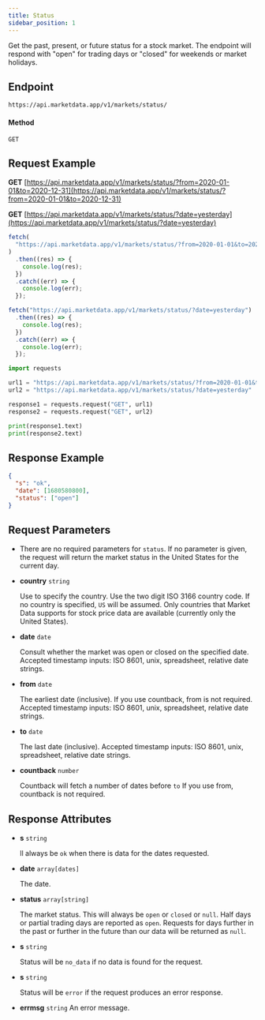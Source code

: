```yaml
---
title: Status
sidebar_position: 1
---
```


Get the past, present, or future status for a stock market. The endpoint will respond with "open" for trading days or "closed" for weekends or market holidays.


## Endpoint

    https://api.marketdata.app/v1/markets/status/

#### Method

    GET

## Request Example

<Tabs>
<TabItem value="HTTP" label="HTTP" default>

**GET** [https://api.marketdata.app/v1/markets/status/?from=2020-01-01&to=2020-12-31](https://api.marketdata.app/v1/markets/status/?from=2020-01-01&to=2020-12-31)

**GET** [https://api.marketdata.app/v1/markets/status/?date=yesterday](https://api.marketdata.app/v1/markets/status/?date=yesterday)

</TabItem>
<TabItem value="NodeJS" label="NodeJS">

```js title="app.js"
fetch(
  "https://api.marketdata.app/v1/markets/status/?from=2020-01-01&to=2020-12-31"
)
  .then((res) => {
    console.log(res);
  })
  .catch((err) => {
    console.log(err);
  });

fetch("https://api.marketdata.app/v1/markets/status/?date=yesterday")
  .then((res) => {
    console.log(res);
  })
  .catch((err) => {
    console.log(err);
  });
```

</TabItem>
<TabItem value="Python" label="Python">

```python title="app.py"
import requests

url1 = "https://api.marketdata.app/v1/markets/status/?from=2020-01-01&to=2020-12-31"
url2 = "https://api.marketdata.app/v1/markets/status/?date=yesterday"

response1 = requests.request("GET", url1)
response2 = requests.request("GET", url2)

print(response1.text)
print(response2.text)
```

</TabItem>
</Tabs>

## Response Example

```json
{
  "s": "ok",
  "date": [1680580800],
  "status": ["open"]
}
```

## Request Parameters

<Tabs>
<TabItem value="required" label="Required">

- There are no required parameters for `status`. If no parameter is given, the request will return the market status in the United States for the current day.

</TabItem>
<TabItem value="optional" label="Optional" default>

- **country** `string`

  Use to specify the country. Use the two digit ISO 3166 country code. If no country is specified, `US` will be assumed. Only countries that Market Data supports for stock price data are available (currently only the United States).

- **date** `date`

  Consult whether the market was open or closed on the specified date. Accepted timestamp inputs: ISO 8601, unix, spreadsheet, relative date strings.

- **from** `date`

  The earliest date (inclusive). If you use countback, from is not required. Accepted timestamp inputs: ISO 8601, unix, spreadsheet, relative date strings.

- **to** `date`

  The last date (inclusive). Accepted timestamp inputs: ISO 8601, unix, spreadsheet, relative date strings.

- **countback** `number`

  Countback will fetch a number of dates before `to` If you use from, countback is not required.

</TabItem>
</Tabs>

## Response Attributes

<Tabs>
<TabItem value="Success" label="Success" default>

- **s** `string`

  ll always be `ok` when there is data for the dates requested.

- **date** `array[dates]`

  The date.

- **status** `array[string]`

  The market status. This will always be `open` or `closed` or `null`. Half days or partial trading days are reported as `open`. Requests for days further in the past or further in the future than our data will be returned as `null`.

</TabItem>
<TabItem value="NoData" label="No Data">

- **s** `string`

  Status will be `no_data` if no data is found for the request.

</TabItem>
<TabItem value="Error" label="Error">

- **s** `string`

  Status will be `error` if the request produces an error response.

- **errmsg** `string`
  An error message.

</TabItem>
</Tabs>
